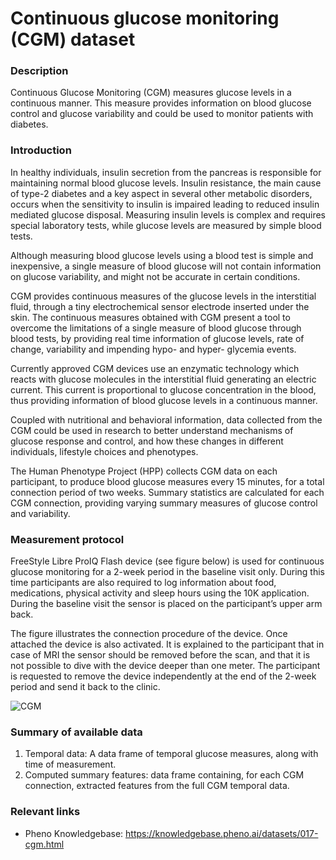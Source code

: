 # Continuous glucose monitoring (CGM) dataset

### Description
Continuous Glucose Monitoring (CGM) measures glucose levels in a continuous manner. This measure provides information on blood glucose control and glucose variability and could be used to monitor patients with diabetes.

### Introduction
In healthy individuals, insulin secretion from the pancreas is responsible for maintaining normal blood glucose levels. Insulin resistance, the main cause of type-2 diabetes and a key aspect in several other metabolic disorders, occurs when the sensitivity to insulin is impaired leading to reduced insulin mediated glucose disposal. Measuring insulin levels is complex and requires special laboratory tests, while glucose levels are measured by simple blood tests. 

Although measuring blood glucose levels using a blood test is simple and inexpensive, a single measure of blood glucose will not contain information on glucose variability, and might not be accurate in certain conditions. 

CGM provides continuous measures of the glucose levels in the interstitial fluid, through a tiny electrochemical sensor electrode inserted under the skin. The continuous measures obtained with CGM present a tool to overcome the limitations of a single measure of blood glucose through blood tests, by providing real time information of glucose levels, rate of change, variability and impending hypo- and hyper- glycemia events.

Currently approved CGM devices use an enzymatic technology which reacts with glucose molecules in the interstitial fluid generating an electric current. This current is proportional to glucose concentration in the blood, thus providing information of blood glucose levels in a continuous manner.

Coupled with nutritional and behavioral information, data collected from the CGM could be used in research to better understand mechanisms of glucose response and control, and how these changes in different individuals, lifestyle choices and phenotypes.

The Human Phenotype Project (HPP) collects CGM data on each participant, to produce blood glucose measures every 15 minutes, for a total connection period of two weeks. Summary statistics are calculated for each CGM connection, providing varying summary measures of glucose control and variability.

### Measurement protocol
FreeStyle Libre ProIQ Flash device (see figure below) is used for continuous glucose monitoring for a 2-week period in the baseline visit only. During this time participants are also required to log information about food, medications, physical activity and sleep hours using the 10K application.
During the baseline visit the sensor is placed on the participant’s upper arm back.

The figure illustrates the connection procedure of the device. Once attached the device is also activated. It is explained to the participant that in case of MRI the sensor should be removed before the scan, and that it is not possible to dive with the device deeper than one meter. The participant is requested to remove the device independently at the end of the 2-week period and send it back to the clinic.  

![CGM](/md/folders/17/cgm_device.jpeg)

### Summary of available data
1. Temporal data: A data frame of temporal glucose measures, along with time of measurement.  
2. Computed summary features: data frame containing, for each CGM connection, extracted features from the full CGM temporal data.

### Relevant links
* Pheno Knowledgebase: https://knowledgebase.pheno.ai/datasets/017-cgm.html


